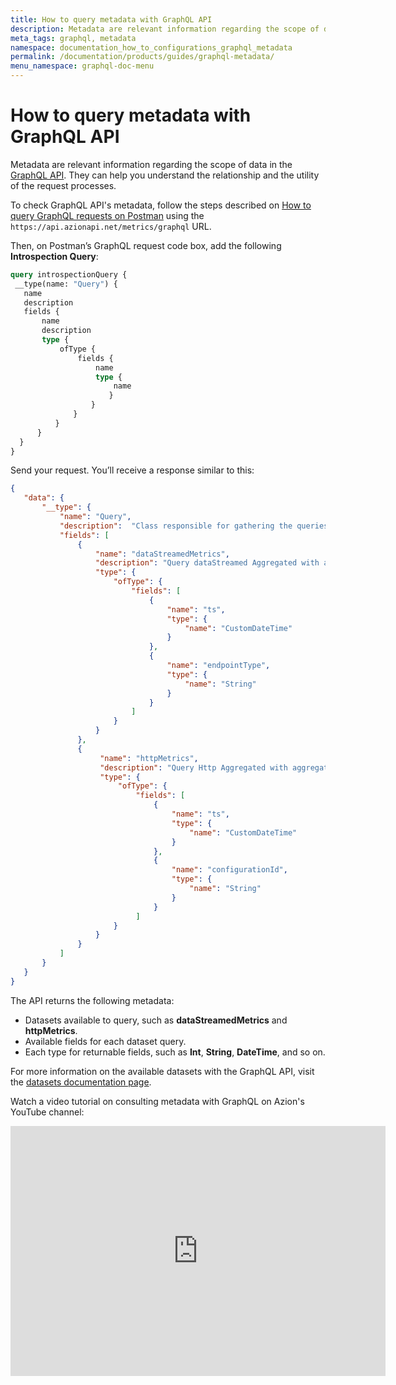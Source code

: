 ```yaml
---
title: How to query metadata with GraphQL API
description: Metadata are relevant information regarding the scope of data in the GraphQL API. They can help us understand the relationship and the utility of the request processes.
meta_tags: graphql, metadata
namespace: documentation_how_to_configurations_graphql_metadata
permalink: /documentation/products/guides/graphql-metadata/
menu_namespace: graphql-doc-menu
---
```


# How to query metadata with GraphQL API

Metadata are relevant information regarding the scope of data in the [GraphQL API](/en/documentation/products/graphql-api-overview). They can help you understand the relationship and the utility of the request processes.

To check GraphQL API's metadata, follow the steps described on [How to query GraphQL requests on Postman](https://www.azion.com/en/documentation/products/guides/query-graphql-postman/) using the `https://api.azionapi.net/metrics/graphql` URL.

Then, on Postman’s GraphQL request code box, add the following **Introspection Query**:

```graphql
query introspectionQuery {
 __type(name: "Query") {
   name
   description
   fields {
       name
       description
       type {
           ofType {
               fields {
                   name
                   type {
                       name
                      }
                  }
              }
          }
      }
  }
}
```

Send your request. You’ll receive a response similar to this:

```json
{
   "data": {
       "__type": {
           "name": "Query",
           "description":  "Class responsible for gathering the queries from the datasets and returning them in the form of graphql schema to the Django view.",
           "fields": [
               {
                   "name": "dataStreamedMetrics",
                   "description": "Query dataStreamed Aggregated with aggregate options.",
                   "type": {
                       "ofType": {
                           "fields": [
                               {
                                   "name": "ts",
                                   "type": {
                                       "name": "CustomDateTime"
                                   }
                               },
                               {
                                   "name": "endpointType",
                                   "type": {
                                       "name": "String"
                                   }
                               }
                           ]
                       }
                   }
               },
               {
                    "name": "httpMetrics",
                    "description": "Query Http Aggregated with aggregate options.",
                    "type": {
                        "ofType": {
                            "fields": [
                                {
                                    "name": "ts",
                                    "type": {
                                        "name": "CustomDateTime"
                                    }
                                },
                                {
                                    "name": "configurationId",
                                    "type": {
                                        "name": "String"
                                    }
                                }
                            ]
                       }
                   }
               }
           ]
       }
   }
}
```

The API returns the following metadata:

- Datasets available to query, such as **dataStreamedMetrics** and **httpMetrics**.
- Available fields for each dataset query.
- Each type for returnable fields, such as **Int**, **String**, **DateTime**, and so on.

For more information on the available datasets with the GraphQL API, visit the [datasets documentation page](/en/documentation/products/graphql-api-features/#queries-datasets).

Watch a video tutorial on consulting metadata with GraphQL on Azion's YouTube channel:

<iframe
   src="https://www.youtube.com/embed/aQ16J8-I_0s"
   loading="lazy"
   width="600"
   height="400"
   title="Consulting metadata with GraphQL via Azion API"
   frameborder="0"
   allow="accelerometer; autoplay; clipboard-write; encrypted-media; gyroscope; picture-in-picture; web-share"
   allowfullscreen></iframe>

